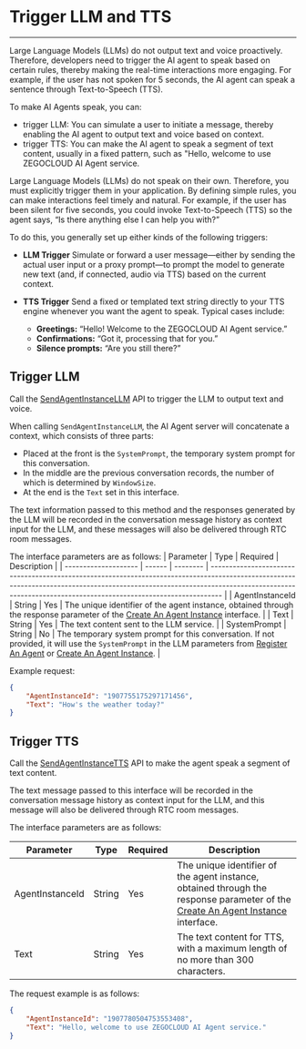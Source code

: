 # Trigger LLM and TTS
---

Large Language Models (LLMs) do not output text and voice proactively. Therefore, developers need to trigger the AI agent to speak based on certain rules, thereby making the real-time interactions more engaging. For example, if the user has not spoken for 5 seconds, the AI agent can speak a sentence through Text-to-Speech (TTS).

To make AI Agents speak, you can:
- trigger LLM: You can simulate a user to initiate a message, thereby enabling the AI agent to output text and voice based on context.
- trigger TTS: You can make the AI agent to speak a segment of text content, usually in a fixed pattern, such as "Hello, welcome to use ZEGOCLOUD AI Agent service.


Large Language Models (LLMs) do not speak on their own. Therefore, you must explicitly trigger them in your application. By defining simple rules, you can make interactions feel timely and natural. For example, if the user has been silent for five seconds, you could invoke Text-to-Speech (TTS) so the agent says, “Is there anything else I can help you with?”

To do this, you generally set up either kinds of the following triggers:

- **LLM Trigger**
   Simulate or forward a user message—either by sending the actual user input or a proxy prompt—to prompt the model to generate new text (and, if connected, audio via TTS) based on the current context.

- **TTS Trigger**
   Send a fixed or templated text string directly to your TTS engine whenever you want the agent to speak. Typical cases include:

   * **Greetings:** “Hello! Welcome to the ZEGOCLOUD AI Agent service.”
   * **Confirmations:** “Got it, processing that for you.”
   * **Silence prompts:** “Are you still there?”

## Trigger LLM

Call the [SendAgentInstanceLLM](/aiagent-server/agent-instance-control/send-agent-instance-llm) API to trigger the LLM to output text and voice.

When calling `SendAgentInstanceLLM`, the AI Agent server will concatenate a context, which consists of three parts:

- Placed at the front is the `SystemPrompt`, the temporary system prompt for this conversation.
- In the middle are the previous conversation records, the number of which is determined by `WindowSize`.
- At the end is the `Text` set in this interface.

The text information passed to this method and the responses generated by the LLM will be recorded in the conversation message history as context input for the LLM, and these messages will also be delivered through RTC room messages.

The interface parameters are as follows:
| Parameter            | Type   | Required | Description                                                                                                                                                                                                                                          |
| -------------------- | ------ | -------- | --------------------------------------------------------------------------------------------------------------------------------------------------------------------------------------------------------------------------------------------- |
| AgentInstanceId     | String | Yes      | The unique identifier of the agent instance, obtained through the response parameter of the [Create An Agent Instance](/aiagent-server/agent-instance-management/create-agent-instance) interface.                                                                                                               |
| Text                | String | Yes      | The text content sent to the LLM service.                                                                                                                                                                                                                   |
| SystemPrompt        | String | No       | The temporary system prompt for this conversation. If not provided, it will use the `SystemPrompt` in the LLM parameters from [Register An Agent](/aiagent-server/agent-configuration-management/register-agent) or [Create An Agent Instance](/aiagent-server/agent-instance-management/create-agent-instance). |

Example request:
```json
{
    "AgentInstanceId": "1907755175297171456",
    "Text": "How's the weather today?"
}
```

## Trigger TTS

Call the [SendAgentInstanceTTS](/aiagent-server/agent-instance-control/send-agent-instance-tts) API to make the agent speak a segment of text content.

The text message passed to this interface will be recorded in the conversation message history as context input for the LLM, and this message will also be delivered through RTC room messages.

The interface parameters are as follows:

| Parameter            | Type   | Required | Description                                                                                                                            |
| -------------------- | ------ | -------- | ------------------------------------------------------------------------------------------------------------------------------- |
| AgentInstanceId     | String | Yes      | The unique identifier of the agent instance, obtained through the response parameter of the [Create An Agent Instance](/aiagent-server/agent-instance-management/create-agent-instance) interface. |
| Text                | String | Yes      | The text content for TTS, with a maximum length of no more than 300 characters.                                                                                    |
The request example is as follows:
```json
{
    "AgentInstanceId": "1907780504753553408",
    "Text": "Hello, welcome to use ZEGOCLOUD AI Agent service."
}
```

